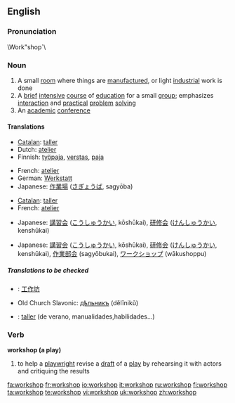 ==English==

===Pronunciation===
\Work"shop`\

===Noun===
{{en-noun|sg=[[work]][[shop]]}}

# A small [[room]] where things are [[manufacture]]d, or light [[industrial]] work is done
# A [[brief]] [[intensive]] [[course]] of [[education]] for a small [[group]]; emphasizes [[interaction]] and [[practical]] [[problem]] [[solving]]
# An [[academic]] [[conference]]

====Translations====
{{trans-top|a small room where things are manufactured, or light industrial work is done}}
*[[Catalan]]: [[taller]] {{m}}
*Dutch: [[atelier]] {{n}}
*Finnish: [[työpaja]], [[verstas]], [[paja]]
{{trans-mid}}
*French: [[atelier]] {{m}}
*German: [[Werkstatt]] {{f}}
*Japanese: [[作業場]] ([[さぎょうば]], sagyōba)
{{trans-bottom}}

{{trans-top|a brief intensive course of education for a small group}}
*[[Catalan]]: [[taller]] {{m}}
*French: [[atelier]] {{m}}
{{trans-mid}}
*Japanese: [[講習会]] ([[こうしゅうかい]], kōshūkai), [[研修会]] ([[けんしゅうかい]], kenshūkai)
{{trans-bottom}}

{{trans-top|an academic conference}}
*Japanese: [[講習会]] ([[こうしゅうかい]], kōshūkai), [[研修会]] ([[けんしゅうかい]], kenshūkai), [[作業部会]] (sagyōbukai), [[ワークショップ]] (wākushoppu)
{{trans-mid}}
{{trans-bottom}}

=====Translations to be checked=====
{{checktrans}}
{{top}}
*{{ttbc|Chinese}}: [[工作坊]]
*Old Church Slavonic: [[дѣльникъ]] (dělĭnikŭ) {{m}}
{{mid}}
*{{ttbc|Spanish}}: [[taller]] (de verano, manualidades,habilidades...)
{{bottom}}

===Verb===
'''workshop (a play)'''

# to help a [[playwright]] revise a [[draft]] of a [[play]] by rehearsing it with actors and critiquing the results

[[fa:workshop]]
[[fr:workshop]]
[[io:workshop]]
[[it:workshop]]
[[ru:workshop]]
[[fi:workshop]]
[[ta:workshop]]
[[te:workshop]]
[[vi:workshop]]
[[uk:workshop]]
[[zh:workshop]]